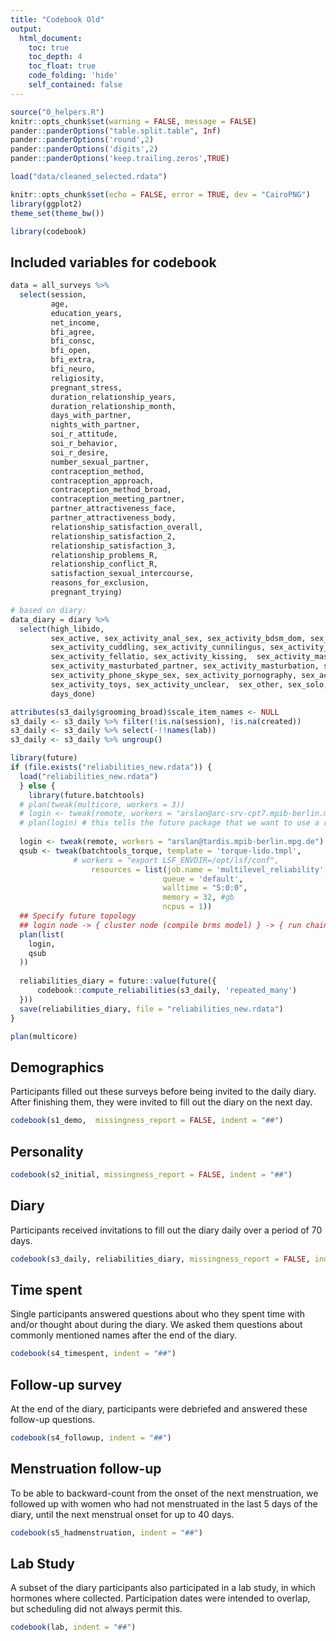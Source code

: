 ```yaml
---
title: "Codebook Old"
output:
  html_document:
    toc: true
    toc_depth: 4
    toc_float: true
    code_folding: 'hide'
    self_contained: false
---
```

  
```r
source("0_helpers.R")
knitr::opts_chunk$set(warning = FALSE, message = FALSE)
pander::panderOptions("table.split.table", Inf)
pander::panderOptions('round',2)
pander::panderOptions('digits',2)
pander::panderOptions('keep.trailing.zeros',TRUE)

load("data/cleaned_selected.rdata")

knitr::opts_chunk$set(echo = FALSE, error = TRUE, dev = "CairoPNG")
library(ggplot2)
theme_set(theme_bw())

library(codebook)
```

## Included variables for codebook
```r
data = all_surveys %>%
  select(session,
         age,
         education_years,
         net_income,
         bfi_agree,
         bfi_consc,
         bfi_open,
         bfi_extra,
         bfi_neuro,
         religiosity,
         pregnant_stress,
         duration_relationship_years,
         duration_relationship_month,
         days_with_partner,
         nights_with_partner,
         soi_r_attitude,
         soi_r_behavior,
         soi_r_desire,
         number_sexual_partner,
         contraception_method,
         contraception_approach,
         contraception_method_broad,
         contraception_meeting_partner,
         partner_attractiveness_face,
         partner_attractiveness_body,
         relationship_satisfaction_overall,
         relationship_satisfaction_2,
         relationship_satisfaction_3,
         relationship_problems_R,
         relationship_conflict_R,
         satisfaction_sexual_intercourse,
         reasons_for_exclusion,
         pregnant_trying)

# based on diary:
data_diary = diary %>%
  select(high_libido,
         sex_active, sex_activity_anal_sex, sex_activity_bdsm_dom, sex_activity_bdsm_sub,
         sex_activity_cuddling, sex_activity_cunnilingus, sex_activity_cybersex, sex_activity_dirty_talk,
         sex_activity_fellatio, sex_activity_kissing,  sex_activity_masturbated_by_partner,
         sex_activity_masturbated_partner, sex_activity_masturbation, sex_activity_other,
         sex_activity_phone_skype_sex, sex_activity_pornography, sex_activity_sex, sex_activity_touch_other, 
         sex_activity_toys, sex_activity_unclear,  sex_other, sex_solo, sex_unclear,
         days_done)
```


```r
attributes(s3_daily$grooming_broad)$scale_item_names <- NULL
s3_daily <- s3_daily %>% filter(!is.na(session), !is.na(created))
s3_daily <- s3_daily %>% select(-!!names(lab))
s3_daily <- s3_daily %>% ungroup()

library(future)
if (file.exists("reliabilities_new.rdata")) {
  load("reliabilities_new.rdata")
  } else {
    library(future.batchtools)
  # plan(tweak(multicore, workers = 3))
  # login <- tweak(remote, workers = "arslan@arc-srv-cpt7.mpib-berlin.mpg.de") # Your username goes before the @
  # plan(login) # this tells the future package that we want to use a remote server for running our future operations
  
  login <- tweak(remote, workers = "arslan@tardis.mpib-berlin.mpg.de")
  qsub <- tweak(batchtools_torque, template = 'torque-lido.tmpl', 
              # workers = "export LSF_ENVDIR=/opt/lsf/conf",
                  resources = list(job.name = 'multilevel_reliability',
                                  queue = 'default',
                                  walltime = "5:0:0",
                                  memory = 32, #gb
                                  ncpus = 1))
  ## Specify future topology
  ## login node -> { cluster node (compile brms model) } -> { run chains on multiple cores }
  plan(list(
    login,
    qsub
  ))
  
  reliabilities_diary = future::value(future({
      codebook::compute_reliabilities(s3_daily, 'repeated_many')
  }))
  save(reliabilities_diary, file = "reliabilities_new.rdata")
}

plan(multicore)
```

## Demographics

Participants filled out these surveys before being invited to the daily diary. After finishing them, they were invited to fill out the diary on the next day.

```r
codebook(s1_demo,  missingness_report = FALSE, indent = "##")
```

## Personality
```r
codebook(s2_initial, missingness_report = FALSE, indent = "##")
```

## Diary
Participants received invitations to fill out the diary daily over a period of 70 days.

```r
codebook(s3_daily, reliabilities_diary, missingness_report = FALSE, indent = "##")
```

## Time spent

Single participants answered questions about who they spent time with and/or thought about during the diary. We asked them questions about commonly mentioned names after the end of the diary.

```r
codebook(s4_timespent, indent = "##")
```

## Follow-up survey

At the end of the diary, participants were debriefed and answered these follow-up questions.

```r
codebook(s4_followup, indent = "##")
```

## Menstruation follow-up

To be able to backward-count from the onset of the next menstruation, we followed up with women who had not menstruated in the last 5 days of the diary, until the next menstrual onset for up to 40 days.

```r
codebook(s5_hadmenstruation, indent = "##")
```


## Lab Study

A subset of the diary participants also participated in a lab study, in which hormones where collected. Participation dates were intended to overlap, but scheduling did not always permit this.

```r
codebook(lab, indent = "##")
```

